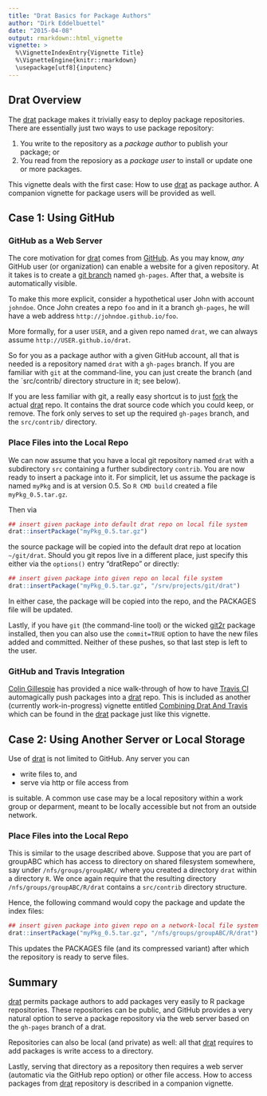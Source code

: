 ```yaml
---
title: "Drat Basics for Package Authors"
author: "Dirk Eddelbuettel"
date: "2015-04-08"
output: rmarkdown::html_vignette
vignette: >
  %\VignetteIndexEntry{Vignette Title}
  %\VignetteEngine{knitr::rmarkdown}
  \usepackage[utf8]{inputenc}
---
```


## Drat Overview

The [drat](http://dirk.eddelbuettel.com/code/drat.html) package makes it trivially easy to deploy package repositories.  There are essentially just two ways to use 
package repository:

1) You write to the repository as a _package author_ to publish your package; or
1) You read from the reposiory as a _package user_ to install or update one or more packages.

This vignette deals with the first case:  How to use [drat](http://dirk.eddelbuettel.com/code/drat.html) as package author.  A companion vignette for package users will be provided as well.

## Case 1: Using GitHub

### GitHub as a Web Server

The core motivation for [drat](http://dirk.eddelbuettel.com/code/drat.html) comes from [GitHub](http://github.com).  As you may know, _any_ GitHub user (or organization) can enable a website for a given repository.  At it takes is to create a [git branch](http://git-scm.com/book/en/v2/Git-Branching-Basic-Branching-and-Merging) named `gh-pages`.  After that, a website is automatically visible. 

To make this more explicit, consider a hypothetical user John with account `johndoe`. Once John creates a repo `foo` and in it a branch `gh-pages`, he will have a web address `http://johndoe.github.io/foo`.

More formally, for a user `USER`, and a given repo named `drat`, we can always assume `http://USER.github.io/drat`.

So for you as a package author with a given GitHub account, all that is needed is a repository named `drat` with a `gh-pages` branch.  If you are familiar with `git` at the command-line, you can just create the branch (and the `src/contrib/ directory structure in it; see below).  

If you are less familiar with git, a really easy shortcut is to just [fork](https://help.github.com/articles/fork-a-repo/) the actual 
[drat](http://dirk.eddelbuettel.com/code/drat.html) repo.  It contains the drat source code which you could keep, or remove.  The fork only serves to set up the required `gh-pages` branch, and the `src/contrib/` directory.

### Place Files into the Local Repo

We can now assume that you have a local git repository named `drat` with a subdirectory `src` containing a further subdirectory `contrib`.  You are now ready to insert a package into it.  For simplicit, let us assume the package is named `myPkg` and is at version 0.5. So `R CMD build` created a file `myPkg_0.5.tar.gz`.

Then via

```r
## insert given package into default drat repo on local file system
drat::insertPackage("myPkg_0.5.tar.gz")
```

the source package will be copied into the default drat repo at location `~/git/drat`. Should you git repos live in a different place, just specify this either via the `options()` entry "dratRepo" or directly:

```r
## insert given package into given repo on local file system
drat::insertPackage("myPkg_0.5.tar.gz", "/srv/projects/git/drat")
```

In either case, the package will be copied into the repo, and the PACKAGES file will be updated.

Lastly, if you have `git` (the command-line tool) or the wicked [git2r](http://cran.r-project.org/web/packages/git2r/index.html) package installed, then you can also use the `commit=TRUE` option to have the new files added and committed.  Neither of these pushes, so that last step is left to the user.

### GitHub and Travis Integration

[Colin Gillespie](http://www.mas.ncl.ac.uk/~ncsg3/) has provided a nice walk-through of how to have 
[Travis CI](https://travis-ci.org/) automagically push packages into a [drat](http://dirk.eddelbuettel.com/code/drat.html) repo. This is included as another (currently work-in-progress) vignette entitled
[Combining Drat And Travis](https://github.com/eddelbuettel/drat/blob/master/vignettes/CombiningDratAndTravis.Rmd) which can be found in the [drat](http://dirk.eddelbuettel.com/code/drat.html) package just like this vignette.

## Case 2: Using Another Server or Local Storage

Use of [drat](http://dirk.eddelbuettel.com/code/drat.html) is not limited to GitHub.  Any server you can 

+ write files to, and 
+ serve via http or file access from 

is suitable.  A common use case may be a local repository within a work group or deparment, meant to be locally accessible but not from an outside network.

### Place Files into the Local Repo

This is similar to the usage described above. Suppose that you are part of groupABC which has access to 
directory on shared filesystem somewhere, say under `/nfs/groups/groupABC/` where you created a directory `drat` within a directory `R`.  We once again require that the resulting directory `/nfs/groups/groupABC/R/drat` contains a `src/contrib` directory structure.

Hence, the following command would copy the package and update the index files:

```r
## insert given package into given repo on a network-local file system
drat::insertPackage("myPkg_0.5.tar.gz", "/nfs/groups/groupABC/R/drat")
```

This updates the PACKAGES file (and its compressed variant) after which the repository is ready to serve files.

## Summary

[drat](http://dirk.eddelbuettel.com/code/drat.html) permits package authors to add packages very easily to R package repositories. These repositories can be public, and GitHub provides a very natural option to serve a package repository via the web server based on the `gh-pages` branch of a drat. 

Repositories can also be local (and private) as well:  all that [drat](http://dirk.eddelbuettel.com/code/drat.html) requires to add packages is write access to a directory.  

Lastly, serving that directory as a repository then requires a web server (automatic via the GitHub repo option) or other file access.  How to access packages from [drat](http://dirk.eddelbuettel.com/code/drat.html) repository is described in a companion vignette.